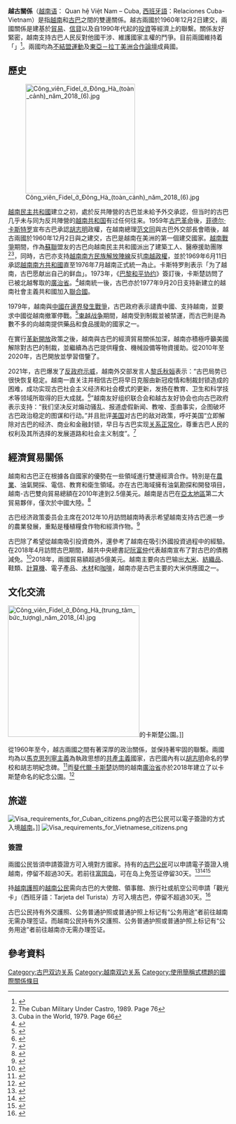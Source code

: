 {{Infobox Bilateral relations|古巴－越南|古巴|越南|map=Cuba Vietnam Locator.png|mission1=古巴駐越南<br>大使館
|mission2=越南駐古巴<br>大使館}}

'''越古關係'''（[[越南语|越南语]]： Quan hệ Việt Nam – Cuba, [[西班牙語|西班牙語]]：Relaciones Cuba-Vietnam）是指[[越南|越南]]和[[古巴|古巴]]之間的雙邊關係。越古兩國於1960年12月2日建交，兩國關係是建基於[[貿易|貿易]]、[[信貸|信貸]]以及自1990年代起的[[投資|投資]]等經濟上的聯繫。關係友好緊密，越南支持古巴人民反對他國干涉、維護國家主權的鬥爭。目前兩國維持着「{{link-vi|越南夥伴外交分級|Đối tác chiến lược, đối tác toàn diện (Việt Nam)|特殊伙伴關係}}」<ref>{{Cite news | url= https://cn.qdnd.vn/cid-6123/7183/nid-548270.html | title=越古两国人民都是两国特殊关系发展的贡献者 | publisher=越南人民以及武裝力量之聲 |date=2018-03-27}}</ref>。兩國均為[[不結盟運動|不結盟運動]]及[[東亞－拉丁美洲合作論壇|東亞－拉丁美洲合作論壇]]成員國。

== 歷史 ==

[[File:Công_viên_Fidel_ở_Đông_Hà_(toàn_cảnh)_năm_2018_(6).jpg|250px]]

[[越南民主共和國|越南民主共和國]]建立之初，處於反共陣營的古巴並未給予外交承認，但当时的古巴几乎未与同为反共陣營的[[越南共和国|越南共和国]]有过任何往来。1959年[[古巴革命|古巴革命]]後，[[菲德尔·卡斯特罗|菲德尔·卡斯特罗]]宣布古巴承認[[胡志明|胡志明]]政權，在越南總理[[范文同|范文同]]與古巴外交部長會晤後，越古兩國於1960年12月2日與之建交，古巴是越南在美洲的第一個建交國家。[[越南戰爭|越南戰爭]]期間，作為[[蘇聯|蘇聯]]盟友的古巴向越南民主共和國派出了建築工人、醫療援助團隊<ref>The Cuban Military Under Castro, 1989. Page 76</ref><ref>Cuba in the World, 1979. Page 66</ref>，同時，古巴亦支持[[越南南方民族解放陣線|越南南方民族解放陣線]]反抗[[越南共和國|南越政權]]，並於1969年6月11日承認[[越南南方共和國|越南南方共和國]]直至1976年7月越南正式統一為止。卡斯特罗則表示「为了越南，古巴愿献出自己的鲜血」。1973年，《[[巴黎和平协约|巴黎和平协约]]》簽訂後，卡斯楚訪問了已被北越奪取的[[廣治省|廣治省]]。<ref>{{Cite news | url= https://vietnam.vnanet.vn/chinese/越南与古巴关系：60年之缘/433896.html | title=越南与古巴关系：60年之缘 | publisher=越南畫報 |date=2020-01-01}}</ref>越南統一後，古巴亦於1977年9月20日支持新建立的越南社會主義共和國加入[[聯合國|聯合國]]。

1979年，越南與[[中國|中國]][[中越戰爭|在邊界發生戰爭]]，古巴政府表示譴責中國、支持越南，並要求中國從越南撤軍停戰。<ref>{{Cite news | url=http://military.china.com/zh_cn/critical3/27/20061227/13840346.html | title=国际社会1979年就我对越自卫还击的态度 | date=2006-12-27 | publisher=中华网 | deadurl=yes | archiveurl=https://web.archive.org/web/20150402134603/http://military.china.com/zh_cn/critical3/27/20061227/13840346.html | archivedate=2015-04-02 }}</ref>[[柬越战争|柬越战争]]期間，越南受到制裁並被禁運，而古巴則是為數不多的向越南提供藥品和食品援助的國家之一。

在實行[[革新開放|革新開放]]政策之後，越南與古巴的經濟貿易關係加深，越南亦積極呼籲美國解除對古巴的制裁，並繼續為古巴提供糧食、機械設備等物資援助。從2010年至2020年，古巴開放並學習借鑒了{{link-en|社會主義定向市場經濟|Socialist-oriented market economy|越南的市場經濟模式}}。

2021年，古巴爆发了[[2021年古巴反政府示威|反政府示威]]，越南外交部发言人[[黎氏秋姮|黎氏秋姮]]表示：“古巴局势已很快恢复稳定。越南一直关注并相信古巴将早日克服由新冠疫情和制裁封锁造成的困难，成功实现古巴社会主义经济和社会模式的更新，发扬在教育、卫生和科学技术等领域所取得的巨大成就。<ref>{{cite web|title=越南外交部发言人：越南相信古巴将顺利渡过当前难关 |author=[[越通社|越通社]] |url=https://zh.vietnamplus.vn/%E8%B6%8A%E5%8D%97%E5%A4%96%E4%BA%A4%E9%83%A8%E5%8F%91%E8%A8%80%E4%BA%BA%E8%B6%8A%E5%8D%97%E7%9B%B8%E4%BF%A1%E5%8F%A4%E5%B7%B4%E5%B0%86%E9%A1%BA%E5%88%A9%E6%B8%A1%E8%BF%87%E5%BD%93%E5%89%8D%E9%9A%BE%E5%85%B3/142646.vnp |accessdate=2021-07-16 }}</ref>”越南友好组织联合会和越古友好协会也向古巴政府表示支持：“我们坚决反对煽动骚乱、报道虚假新闻、教唆、歪曲事实，企图破坏古巴政治稳定的图谋和行动。”并且批评[[美国|美国]]对古巴的敌对政策，呼吁美国“立即解除对古巴的经济、商业和金融封锁，早日与古巴实现[[美古关系|关系正常化]]，尊重古巴人民的权利及其所选择的发展道路和社会主义制度”。<ref>{{cite web|title=越南声援古巴人民 |author=[[越通社|越通社]] |url=https://zh.vietnamplus.vn/%E8%B6%8A%E5%8D%97%E5%A3%B0%E6%8F%B4%E5%8F%A4%E5%B7%B4%E4%BA%BA%E6%B0%91/142977.vnp |accessdate=2021-07-22 }}</ref>

== 經濟貿易關係 ==

越南和古巴正在根據各自國家的優勢在一些領域進行雙邊經濟合作。特別是在[[農業|農業]]、油氣開採、電信、教育和衛生領域。{{link-en|越南石油公司|Petrovietnam}}亦在古巴海域擁有油氣勘探和開發項目，越南-古巴雙向貿易總額在2010年達到2.5億美元。越南是古巴在[[亞太地區|亞太地區]]第二大貿易夥伴，僅次於中國大陸。<ref>{{Cite news | url= http://cu.mofcom.gov.cn/aarticle/ztdy/200607/20060702748004.html | title= 古巴与韩国进一步扩大双边经贸合作 | publisher= 中國駐古巴大使館經濟商務處 | date= 2006-08-03 | accessdate= 2020-09-28 | archive-date= 2021-02-17 | archive-url= https://web.archive.org/web/20210217222303/http://cu.mofcom.gov.cn/aarticle/ztdy/200607/20060702748004.html | dead-url=yes }}</ref>

古巴经济政策委员会主席{{link-en|馬里諾·穆里略|Marino Murillo}}在2012年10月訪問越南時表示希望越南支持古巴進一步的農業發展，重點是種植糧食作物和經濟作物。<ref>{{Cite news | url= https://www.bbc.com/mundo/noticias/2012/10/121010_vietnam_cuba_contribucion_socialista_lav.amp | title=Lo que Cuba puede aprender de Vietnam | publisher=[[英國廣播公司|英國廣播公司]] |date=2012-10-10}}</ref>

古巴除了希望從越南吸引投資商外，還參考了越南在吸引外國投資過程中的經驗。在2018年4月訪問古巴期間，越共中央總書記[[阮富仲|阮富仲]]代表越南宣布了對古巴的債務減免。<ref>{{Cite news | url= https://en.nhandan.org.vn/politics/item/5990602-cpv-leader-nguyen-phu-trong-wraps-up-state-visit-to-cuba.html | title=CPV leader Nguyen Phu Trong wraps up State visit to Cuba | publisher=[[人民報|人民報]] |date=2018-03-31}}</ref>2018年，兩國貿易額超過5億美元。越南主要向古巴输出[[大米|大米]]、[[紡織品|紡織品]]、鞋類、[[計算機|計算機]]、電子產品、[[木材|木材]]和[[咖啡|咖啡]]，越南亦是古巴主要的大米供應國之一。

== 文化交流 ==

[[File:Công_viên_Fidel_ở_Đông_Hà_(trung_tâm_bức_tượng)_năm_2018_(4).jpg|300px]]的卡斯楚公園。]]

從1960年至今，越古兩國之間有著深厚的政治關係，並保持著牢固的聯繫。兩國均為以[[馬克思列寧主義|馬克思列寧主義]]為執政思想的[[共產主義|共產主義]]國家，古巴國內有以[[胡志明|胡志明]]命名的學校和胡志明紀念碑。<ref>{{Cite news | url= https://m.sggpnews.org.vn/hochiminhcity/catching-up-vietnamese-images-in-cuba-80133.html | title=Catching up Vietnamese images in Cuba | publisher=[[西貢解放日報|西貢解放日報]] |date=2019-02-05}}</ref>而[[斐代爾·卡斯楚|斐代爾·卡斯楚]]訪問的越南[[廣治省|廣治省]]亦於2018年建立了以卡斯楚命名的紀念公園。<ref>{{Cite news | url= http://en.cand.com.vn/Culture-travel/Fidel-Castro-Park-inaugurated-in-Quang-Tri-Province-510897/ | title=Fidel Castro Park inaugurated in Quang Tri Province | publisher=[[越南人民公安報|越南人民公安報]] |date=2018-09-17}}</ref>

==旅遊==
[[File:Visa_requirements_for_Cuban_citizens.png|thumb]]的古巴公民可以電子簽證的方式入境[[越南|越南]]。]]
[[File:Visa_requirements_for_Vietnamese_citizens.png|thumb]]
===簽證===
{{see also|古巴簽證政策|{{link-en|古巴公民簽證要求|Visa requirements for Cuban citizens}}|越南簽證政策|越南公民簽證要求}}
兩國公民皆須申請簽證方可入境對方國家。持有{{link-en|古巴護照|Cuban passport}}的[[古巴人口|古巴公民]]可以申請電子簽證入境越南，停留不超過30天。若前往[[富国岛|富国岛]]，可在岛上免签证停留30天。<ref>{{Cite web |url=http://discoverphuquoc.com/customsvisas.html#a4 |title=Phu Quoc Specific Decisions |accessdate=2020-08-24 |archive-date=2014-02-23 |archive-url=https://web.archive.org/web/20140223162312/http://discoverphuquoc.com/customsvisas.html#a4 |dead-url=yes }}</ref><ref>{{Cite web |url=http://www.vietseatourist.vn/News/category1/news-57/No-visa-required-for-tourists-to-Phu-Quoc-on-short-stay.html |title=No visa required for tourists to Phu Quoc on short stay |access-date=2014-03-28 |archive-url=https://web.archive.org/web/20170701095940/http://www.vietseatourist.vn/News/category1/news-57/No-visa-required-for-tourists-to-Phu-Quoc-on-short-stay.html |archive-date=2017-07-01 |dead-url=yes }}</ref><ref>{{Cite web|url=http://www.phuquocislandguide.com/phu-quoc-visa/#2015-vietnam-visa-updates|title=Phu Quoc visa policy|accessdate=|author=|date=|publisher=|archive-date=2017-12-23|archive-url=https://web.archive.org/web/20171223042509/https://www.phuquocislandguide.com/phu-quoc-visa/#2015-vietnam-visa-updates|dead-url=no}}</ref>

持[[越南護照|越南護照]]的[[越南人口|越南公民]]需向古巴的大使館、領事館、旅行社或航空公司申請「觀光卡」（西班牙語：Tarjeta del Turista）方可入境古巴，停留不超過30天。<ref name="tim">{{Timatic Visa Policy|accessdate=2017-04-01}}</ref>

古巴公民持有外交護照、公务普通护照或普通护照上标记有“公务用途”者前往越南无需办理签证。而越南公民持有外交護照、公务普通护照或普通护照上标记有“公务用途”者前往越南亦无需办理签证。

== 參考資料 ==
{{Portal box|国际关系|越南}}

{{reflist}}

{{古巴外交}}
{{越南外交}}

[[Category:古巴双边关系|Category:古巴双边关系]]
[[Category:越南双边关系|Category:越南双边关系]]
[[Category:使用簡稱式標題的國際關係條目|Category:使用簡稱式標題的國際關係條目]]